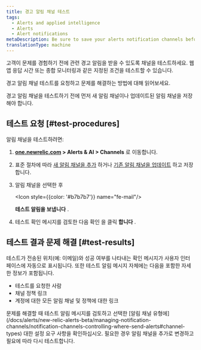 ```yaml
---
title: 경고 알림 채널 테스트
tags:
  - Alerts and applied intelligence
  - Alerts
  - Alert notifications
metaDescription: Be sure to save your alerts notification channels before testing them to make sure they're working properly.
translationType: machine
---
```


고객이 문제를 경험하기 전에 관련 경고 알림을 받을 수 있도록 채널을 테스트하세요. 웹 앱 응답 시간 또는 종합 모니터링과 같은 지정된 조건을 테스트할 수 있습니다.

경고 알림 채널 테스트를 요청하고 문제를 해결하는 방법에 대해 읽어보세요.

<Callout variant="important">
  경고 알림 채널을 테스트하기 전에 먼저 새 알림 채널이나 업데이트된 알림 채널을 저장해야 합니다.
</Callout>

## 테스트 요청 [#test-procedures]

알림 채널을 테스트하려면:

1. **[one.newrelic.com](https://one.newrelic.com/all-capabilities) > Alerts & AI > Channels** 로 이동합니다.

2. 표준 절차에 따라 [새 알림 채널을 추가](/docs/alerts/new-relic-alerts-beta/managing-notification-channels/notification-channels-controlling-where-send-alerts#add-channel) 하거나 [기존 알림 채널을 업데이트](/docs/alerts/new-relic-alerts-beta/managing-notification-channels/update-alert-notification-channels) 하고 저장합니다.

3. 알림 채널을 선택한 후

   <Icon style={{color: '#b7b7b7'}} name="fe-mail"/>

   **테스트 알림을 보냅니다** .

4. 테스트 확인 메시지를 검토한 다음 확인 을 클릭 **합니다** .

## 테스트 결과 문제 해결 [#test-results]

테스트가 전송된 위치(예: 이메일)와 성공 여부를 나타내는 확인 메시지가 사용자 인터페이스에 자동으로 표시됩니다. 또한 테스트 알림 메시지 자체에는 다음을 포함한 자세한 정보가 포함됩니다.

* 테스트를 요청한 사람
* 채널 정책 링크
* 계정에 대한 모든 알림 채널 및 정책에 대한 링크

<Callout variant="tip">
  문제를 해결할 때 테스트 알림 메시지를 검토하고 선택한 [알림 채널 유형에](/docs/alerts/new-relic-alerts-beta/managing-notification-channels/notification-channels-controlling-where-send-alerts#channel-types) 대한 설정 요구 사항을 확인하십시오. 필요한 경우 알림 채널을 추가로 변경하고 필요에 따라 다시 테스트합니다.
</Callout>